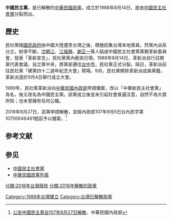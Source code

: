 {{Otheruses|subject=1988年成立的一個中華民國政黨|other=「中國民主黨」的其它意思|中國民主黨 (消歧義)}}
{{Infobox political party
|name          = 中國民主黨
|lang1         = 
|name_lang1    = 
|logo = 
|flag  = 
|colorcode = {{Party meta/color/中國國民黨}}
|leader1_title = [[主席|主席]]
|leader1_name  = [[沈朝江|沈朝江]]
|foundation =  {{Start date|1988|08|14}}
|dissolved = {{End date|2018|08|27}}
|headquarters  = {{ROC}}[[台北市|台北市]][[基隆路|基隆路]]一段350號6樓之41室
|think_tank = 
|student_wing  = 
|youth_wing = 
|membership_year = 
|membership    = 
| ideology = [[民主社會主義|民主社會主義]]
| position     = 
|international = 
|website       = 
|country = 中華民國
}}
'''中國民主黨'''，是已解散的[[中華民國|中華民國]][[政黨|政黨]]，成立於1988年8月14日，是由[[中國民主社會黨|中國民主社會黨]]分裂而出。

==歷史==
民社黨隨[[國民政府|國民政府]]由中國大陸遷至台灣之後，積極招集台灣本地黨員，然黨內派系分立，紛爭不斷。[[沈朝江|沈朝江]]、[[江福興|江福興]]、[[謝正一|謝正一]]等人組成中國民主社會黨黨務革新委員會，發表「革新宣言」，民社黨黨內衝突日增。1988年8月14日，革新派自行召開黨代表會議，自立黨中央，將黨部遷往[[台中市|台中市]]，民社黨正式分裂。隔日，革新派前往民社黨「建黨四十二週年紀念大會」鬧場。9月，民社黨開除革新派成員黨籍，革新派遂於9月4日舉行成立大會。

1989年，民社黨革新派向[[中華民國內政部|中華民國內政部]]申請備案，改以「中華新民主社會黨」為名，後又改名為中國民主黨。該黨成立後並未引起社會普遍注意，自然不為大眾所知；也未曾擁有任何公職。

2018年8月27日，該黨申請解散，並經內政部107年9月5日台內民字第10700646461號函予以備案。<ref>[https://party.moi.gov.tw/pgms/politics/home!newsDetail.action?id=ff80808165840d1b0165b192418f0162 公告中國民主黨自107年8月27日解散]，中華民國內政部 </ref>

==参考文献==
{{Reflist}}

==参见==
*[[中國民主社會黨|中國民主社會黨]]
*[[中華民國政黨列表|中華民國政黨列表]]

{{中華民國政黨}}

[[Category:1988年台灣建立|Category:1988年台灣建立]]
[[分類:2018年台灣廢除|分類:2018年台灣廢除]]
[[分類:2018年解散的政黨|分類:2018年解散的政黨]]
[[Category:台灣已解散政黨|Category:台灣已解散政黨]]